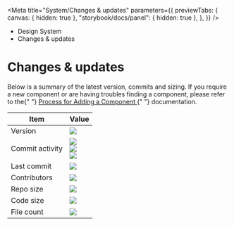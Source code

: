 
<Meta
	title="System/Changes & updates"
	parameters={{
		previewTabs: {
			canvas: { hidden: true },
			"storybook/docs/panel": { hidden: true },
		},
	}}
/>

<div className="act-docs-container">
	<Masthead />
	<main className="act-body">
		<div className="act-flex act-flex-light-purple">
			<div className="act-flex__container act-flex__container-padding-trim">
				<div className="act-flex__grid">
					<div className="act-flex__row">
						<div className="act-col__cw-12">
							<div className="act-box">
								<div className="act-breadcrumbs">
									<ul className="act-breadcrumbs__container">
										<li className="act-breadcrumbs__crumb act-h6">
											<LinkTo className="act-breadcrumbs__crumb__link" kind="system-introduction--page">
												Design System <i className="fa-solid fa-angle-right"></i>
											</LinkTo>
										</li>
										<li className="act-breadcrumbs__crumb act-h6">
											<LinkTo className="act-breadcrumbs__crumb__link" kind="system-changes-updates--page">
												Changes & updates <i className="fa-solid fa-angle-right"></i>
											</LinkTo>
										</li>
									</ul>
								</div>
								<h1>Changes & updates</h1>
							</div>
						</div>
					</div>
				</div>
			</div>
		</div>
		<div className="act-flex">
			<div className="act-flex__container">
				<div className="act-flex__grid">
					<div className="act-flex__row">
						<div className="act-col__cw-12">
							<div className="act-box">
								<p>
									Below is a summary of the latest version, commits and sizing. If you require a new component or are having troubles finding a component, please refer to the{" "}
									<a href="https://docs.google.com/document/d/1luBj6FXBZ2zlo8EiP0pQva0jR30MeSeAETIkTtVMD5Y/edit#heading=h.4ylqr5s5jzwr" target="_blank">
										Process for Adding a Component
									</a>{" "}
									documentation.
								</p>
								<div className="act-table-container">
									<table className="act-table">
										<thead>
											<tr>
												<th>Item</th>
												<th>Value</th>
											</tr>
										</thead>
										<tbody>
											<tr>
												<td>Version</td>
												<td>
													<img src="https://img.shields.io/github/package-json/v/ACTGov-Design-System/ACT-Website-Design-System?style=flat-square" />
												</td>
											</tr>
											<tr>
												<td>Commit activity</td>
												<td>
													<img src="https://img.shields.io/github/commit-activity/w/ACTGov-Design-System/ACT-Website-Design-System?style=flat-square" />
													<br />
													<img src="https://img.shields.io/github/commit-activity/m/ACTGov-Design-System/ACT-Website-Design-System?style=flat-square" />
													<br />
													<img src="https://img.shields.io/github/commit-activity/y/ACTGov-Design-System/ACT-Website-Design-System?style=flat-square" />
												</td>
											</tr>
											<tr>
												<td>Last commit</td>
												<td>
													<img src="https://img.shields.io/github/last-commit/ACTGov-Design-System/ACT-Website-Design-System?style=flat-square" />
												</td>
											</tr>
											<tr>
												<td>Contributors</td>
												<td>
													<img src="https://img.shields.io/github/contributors/ACTGov-Design-System/ACT-Website-Design-System?style=flat-square" />
												</td>
											</tr>
											<tr>
												<td>Repo size</td>
												<td>
													<img src="https://img.shields.io/github/repo-size/ACTGov-Design-System/ACT-Website-Design-System?style=flat-square" />
												</td>
											</tr>
											<tr>
												<td>Code size</td>
												<td>
													<img src="https://img.shields.io/github/languages/code-size/ACTGov-Design-System/ACT-Website-Design-System?style=flat-square" />
												</td>
											</tr>
											<tr>
												<td>File count</td>
												<td>
													<img src="https://img.shields.io/github/directory-file-count/ACTGov-Design-System/ACT-Website-Design-System?style=flat-square" />
												</td>
											</tr>
										</tbody>
									</table>
								</div>
							</div>
						</div>
					</div>
				</div>
			</div>
		</div>
	</main>
	<footer className="act-footer">
		<AoC />
		<Footer />
	</footer>
</div>
